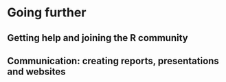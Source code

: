 # Going further {#going-further}

## Getting help and joining the R community

## Communication: creating reports, presentations and websites
